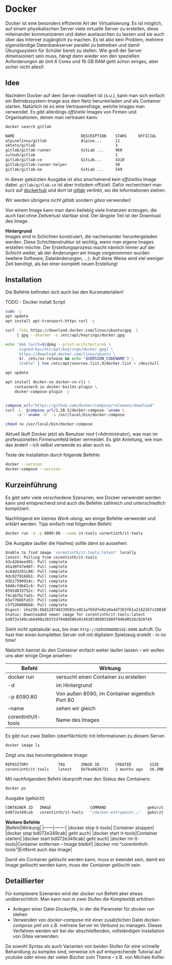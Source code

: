 # Docker

Docker ist eine besonders effiziente Art der Virtualisierung. Es ist
möglich, auf einem physikalischen Server viele virtuelle Server zu erstellen, diese miteinander kommunizieren und daten austauschen zu lassen und sie auch über das Internet zugänglich zu machen. Es ist also kein
Problem, mehrere eigenständige Datenbankserver parallel zu betreiben
und damit Übungssystem für Schüler bereit zu stellen. Wie groß
der Server dimensioniert sein muss, hängt dann wieder von den 
speziellen Anforderungen ab (mit 6 Cores und 16 GB RAM geht schon einiges, 
aber sicher nicht alles!)

## Idee

Nachdem Docker auf dem Server installiert ist (s.u.), kann man sich
einfach ein Betriebssystem-Image aus dem Netz herunterladen und als
Container starten. Natürlich ist es eine Vertrauensfrage, welche
Images man verwendet. Es gibt allerdings *offizielle* Images von 
Firmen und Organisationen, denen man vertrauen kann:

```bash
docker search gitlab

NAME                             DESCRIPTION    STARS     OFFICIAL
alpinelinux/gitlab               Alpine...      11        
okteto/gitlab                                   3         
gitlab/gitlab-runner             GitLab ...     960       
vulhub/gitlab                                   1         
gitlab/gitlab-ce                 GitLab...      4310      
gitlab/gitlab-runner-helper                     50        
gitlab/gitlab-ee                 GitLab ...     549   
```

In dieser gekürzten Ausgabe ist also anscheinend kein *offizielles* Image dabei.
`gitlab/gitlab-ce` ist aber trotzdem offiziell. Dafür recherchiert man kurz auf 
[dockerhub](https://dockerhub.com) und dort ist [gitlab](https://hub.docker.com/r/gitlab/gitlab-ce)
verlinkt, wo die Informationen stehen.

Wir werden übrigens nicht *gitlab* sondern *gitea* verwenden!

Von einem Image kann man dann beliebig viele Instanzen erzeugen, die auch fast ohne 
Zeitverlust startbar sind. Der längste Teil ist der Download des Image.

**Hintergrund**  
Images sind in Schichten konstruiert, die nacheinander heruntergeladen werden.
Diese Schichtenstruktur ist wichtig, wenn man eigene Images erstellen möchte.
Der Erstellungsprozess macht nämlich immer auf der Schicht weiter, ab der Änderungen
am Image vorgenommen wurden (weitere Software, Dateiänderungen, ...). Auf diese 
Weise wird viel weniger Zeit benötigt, als bei einer komplett neuen Erstellung!

## Installation

Die Befehle befinden sich auch bei den Kursmaterialien!

TODO - Docker install Script

```bash
sudo -i
apt update
apt install apt-transport-https curl -y 

curl -fsSL https://download.docker.com/linux/ubuntu/gpg  \ 
     | gpg --dearmor -o /etc/apt/keyrings/docker.gpg

echo "deb [arch=$(dpkg --print-architecture) \ 
      signed-by=/etc/apt/keyrings/docker.gpg] \ 
      https://download.docker.com/linux/ubuntu \ 
      $(. /etc/os-release && echo "$VERSION_CODENAME") \ 
      stable" | tee /etc/apt/sources.list.d/docker.list > /dev/null

apt update

apt install docker-ce docker-ce-cli \ 
    containerd.io docker-buildx-plugin \ 
    docker-compose-plugin -y


compose_url="https://github.com/docker/compose/releases/download"
curl -L  $compose_url/1.28.5/docker-compose-`uname \ 
     -s`-`uname -m` -o /usr/local/bin/docker-compose

chmod +x /usr/local/bin/docker-compose
```

Aktuell läuft Docker jetzt als Benutzer *root* (=Administrator),
was man im professionellen Firmenumfeld lieber vermeidet. Es gibt 
Anleitung, wie man das ändert -- ich selbst verwende es aber auch so.

Teste die Installation durch folgende Befehle:

```bash
docker --version
docker-compose --version
```

## Kurzeinführung
Es gibt sehr viele verschiedene Szenarien, wie Docker verwendet werden kann und entsprechend
sind auch die Befehle zahlreich und unterschiedlich kompliziert.

Nachfolgend ein kleines *Work-along*, wo einige Befehle verwendet und erklärt werden.
Tipp einfach mal folgenden Befehl:

```bash
docker run -d -p 8090:80 --name it-tools corentinth/it-tools
```

Die Ausgabe (außer die Hashes) sollte dann so aussehen:
```bash
Unable to find image 'corentinth/it-tools:latest' locally
latest: Pulling from corentinth/it-tools
43c4264eed91: Pull complete 
45a30f47e80f: Pull complete 
4c64d3291c88: Pull complete 
9dc0279166b1: Pull complete 
d3b17590914c: Pull complete 
50d6cfdb81c6: Pull complete 
6592d833752c: Pull complete 
f4cab7bcfad1: Pull complete 
65e7766bfa53: Pull complete 
c5f5268086b8: Pull complete 
Digest: sha256:8b8128748339583ca951af03dfe02a9a4d7363f61a216226fc28030731a5a61f
Status: Downloaded newer image for corentinth/it-tools:latest
bd072e349cab6408a3b5f2d7040d586a9149107d68031089f846d0526c028f45
```

Sieht nicht spktakulär aus, bis man `http://SERVERADRESSE:8090` aufruft.
Du hast hier einen kompletten Server voll mit digitalem Spielzeug erstellt - in no time!

Natürlich kannst du den Container einfach weiter laufen lassen -- wir wollen uns aber einige Dinge
ansehen:

|Befehl|Wirkung|
|------|-------|
|docker run|versucht einen Container zu erstellen|
|-d| im Hintergrund|
|-p 8090:80|Von außen 8090, im Container eigentlich Port 80|
|--name|sehen wir gleich|
|corentinth/it-tools|Name des Images|

Es gibt nun zwei Stellen (oberflächlich) mit Informationen zu diesem Server.

```bash
docker image ls
```

Zeigt uns das heruntergeladene Image:

```bash
REPOSITORY             TAG       IMAGE ID       CREATED        SIZE
corentinth/it-tools    latest    bb7ba9626731   2 months ago   56.2MB
```

Mit nachfolgendem Befehl überprüft man den Status des Containers:

```bash
docker ps 
```

Ausgabe (gekürzt)
```bash
CONTAINER ID   IMAGE                 COMMAND                  gekürzt ... NAMES 
bd072e349cab   corentinth/it-tools   "/docker-entrypoint.…"   gekürzt ... it-tools
```

**Weitere Befehle**  
|Befehl|Wirkung|
|------|-------|
|docker stop it-tools| Container stoppen|
|docker stop bd072e349cab| geht auch|
|docker start it-tools|Container starten|
|docker start bd072e349cab| geht auch|
|docker rm it-tools|Container entfernen -- Image bleibt!|
|docker rmi "corentinth/it-tools"|Entfernt auch das Image|

Damit ein Container gelöscht werden kann, muss er beendet sein,
damit ein Image gelöscht werden kann, muss der Container gelöscht sein.

## Detaillierter

Für komplexere Szenarien wird der *docker run* Befehl aber etwas unübersichtlich.
Man kann nun in zwei Stufen die Komplexität erhöhen:

* Anlegen einer Datei *Dockerfile*, in der die Parameter für *docker run* stehen
* Verwenden von *docker-compose* mit einer zusätzlichen Datei *docker-compose.yml*
  um z.B. mehrere Server im Verbund zu managen. Dieses Verfahren werden wir bei
  der abschließenden, vollständigen Installation von Gitea verwenden.

Da sowohl Syntax als auch Varianten von beiden Stufen für eine schnelle
Behandlung zu komplex sind, verweise ich auf entsprechende Tutorial auf youtube
oder eines der vielen Bücher zum Thema -- z.B. von Michale Kofler. 